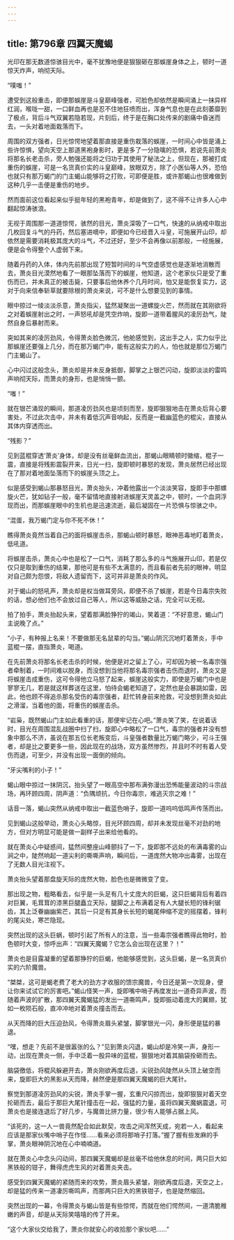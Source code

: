 ```yaml
---
---
---
```

title: 第796章 四翼天魔蝎
---



光印在那无数道惊骇目光中，毫不犹豫地便是狠狠砸在那蜈崖身体之上，顿时一道惊天炸声，响彻天际。

“噗嗤！”

遭受到这般重击，即便那蜈崖是斗皇巅峰强者，可脸色却依然是瞬间涌上一抹异样红润，喉咙一甜，一口鲜血再也是忍不住地狂喷而出，浑身气息也是在此刻萎靡到了极点，背后斗气双翼若隐若现，片刻后，终于是在胸口处传来的剧痛中昏迷而去，一头对着地面栽落而下。

周围的双方强者，日光惊愕地望着那直接是重伤栽落的蜈崖，一时间心中皆是涌上些许惊惧，望向天空上那道黑袍身影时，更是多了一分隐噙的恐惧，若说先前萧炎将那名长老击杀，旁人勉强还能将之归功于其使用了秘法之上，但现在，那被打成重伤的蜈崖，可是一名货真价实的斗皇巅峰，放眼双方，除了小医仙等人外，恐怕也就只有那万蝎门的门主蝎山能够将之打败，可即便是胜，或许那蝎山也很难做到这种几乎一击便是重伤的地步。

然而面前这位看起来似乎挺年轻的黑袍青年，却是做到了，这不得不让许多人心中翻起惊涛骇浪。

无视于周围那一道道惊愕，骇然的目光，萧炎深吸了一口气，快速的从纳戒中取出几枚回复斗气的丹药，然后塞进嘀中，即便如今已经晋入斗皇，可施展开山印，却依然是需要消耗极其庞大的斗气，不过还好，至少不会再像以前那般，一经施展，便是会令得整个人虚弱下来。

随着丹药的入体，体内先前那出现了短暂时间的斗气空虚感觉也是逐渐地消散而去，萧炎目光漠然地看了一眼那坠落而下的蜈崖，他知道，这个老家伙只是受了重伤而已，并未真正的被击毙，只要事后他休养个几月时间，怕又是能恢复实力，这对于向来信奉斩草就要除根的萧炎来说，可不是什么想要见到的事情。

眼中掠过一绫淡淡杀意，萧炎指尖，猛然凝聚出一道螺旋火芒，然而就在其刚欲将之对着蜈崖射出之时，一声怒吼却是凭空炸响，旋即一道带着腥风的凌厉劲气，陡然自身后暴射而来。

突如其来的凌厉劲风，令得萧炎脸色微沉，他舱感觉到，这出手之人，实力似乎比那蜈崖还要强上几分，而在那万蝎门中，能有这般实力的人，怕也就是那位万蝎门门主蝎山了。

心中闪过这般念头，萧炎却是并未反身抵御，脚掌之上银芒闪动，旋即淡淡的雷鸣声响彻天际，而萧炎的身形，也是悄悄一颤。

“嗤！”

就在银芒涌现的瞬间，那道凌厉劲风也是顷刻而至，旋即狠狠地击在萧炎后背心要害处，不过此次击中，并未有着低沉声音响起，反而是一截幽蓝色的棍尖，直接从其体内穿透而出。

“残影？”

见到蓝棍穿透‘萧炎’身体，却是没有丝毫鲜血流出，那蝎山眼睛顿时徽缩，棍子一震，直接是将残影震裂开来，日光一扫，旋即顿时暴怒的发现，萧炎居然已经出现在了那对着地面坠落而下的蜈崖头顶之上。

似是感受到蝎山那暴怒目光，萧炎抬头，冲着他露出一个淡淡笑容，旋即手中那螺旋火芒，犹如钻子一般，毫不留情地直接射进蜈崖天灵盖之中，顿时，一个血洞浮现而出，而那蜈崖眼中的生机也是迅速流逝，最后凝固在一片恐惧与惊骇之中。

“混蛋，我万蝎门定与你不死不休！”

瞧得萧炎竟然当着自己的面将蜈崖击杀，那蝎山顿时暴怒，眼神恶毒地盯着萧炎，低吼道。

将蜈崖击杀，萧炎心中也是松了一口气，消耗了那么多的斗气施展开山印，若是仅仅只是取到重伤的结果，那他可是有些不太满意的，而且看前者先前的眼神，明显对自己颇为怨恨，将敌人遗留而下，这可并非是萧炎的作风。

对于蝎山的怒吼声，萧炎却是权当做耳旁风，即便不杀了蜈崖，若是今日毒宗失败的话，想必他们也不会放过自己等人，所以这等威胁之话，完全可以无视。

拍了拍手，萧炎抬起头来，望着那满脸狰狞的竭山，笑着道：“不好意思，蝎山门主说晚了点。”

“小子，有种报上名来！不要做那无名鼠辈的勾当。”蝎山阴沉沉地盯着萧炎，手中蓝棍一摆，直指萧炎，喝道。

在先前萧炎将那名长老击杀的时候，他便是对之留上了心，可却因为被一名毒宗强者牵制着，一时间难以脱身，而没想到当他将那名毒宗强者击伤而退时，萧炎又是将蜈崖击成重伤，这可令得他立马怒了起来，蜈崖这般实力，即使是万蝎门中也是寥寥无几，若是就这样葬送在这里，怕待会蝎老知道了，定然也是会暴跳如雷，因此，他也顾不得追杀那名受伤的毒宗强者，赶忙转身前来抢救，可没想到萧炎如此之滑溜，当着他的面，将重伤的蜈崖击杀。

“岩枭，既然蝎山门主如此看重的话，那便牢记在心吧。”萧炎笑了笑，在说着话时，目光在周围混乱战圈中扫了扫，旋即心中略松了一口气，毒宗的强者并没有想象中那么不济，虽说在那五位长老叛变后，斗皇强者数量比万蝎门略少，可斗王强者，却是比之要更多一些，因此现在的战场，双方虽然惨烈，并且时不时有着人受伤而退，可至少，并没有出现一面倒的倾向。

“牙尖嘴利的小子！”

蝎山眼中掠过一抹阴沉，抬头望了一眼高空中那布满弥漫出恐怖能量波动的斗宗战场，再环顾四周，阴声道：“负隅顽抗，今日你毒宗，难逃灭宗之难！”

话音一落，蝎山突然从纳戒中取出一截蓝色哨子，旋即一道呜呜低鸣声传荡而出。

见到蝎山这般举动，萧炎心头略惊，目光环顾四周，却并未发现丝毫不对劲的地方，但对方明显可能是做一副样子出来给他看的。

就在萧炎心中疑惑间，猛然间整座山峰颤抖了一下，旋即那不远处的布满毒雾的山涧之中，陡然响起一道尖利的嘶嘶声响，瞬间后，一道庞然大物冲出毒雾，出现在了无数人目光注视下。

萧炎抬头望着那盘旋天际的庞然大物，脸色也是微微变了变。

那出现之物，粗略看去，似乎是一头足有几十丈庞大的巨蝎，这只巨蝎背后有着四对巨翼，毛茸茸的漆黑巨腿矗立天际，腿脚之上布满着足有人大腿长短的锋利锯齿，其上泛眷幽幽紫芒，其后一只足有其身长长短的蝎尾伸缩不定的摇摆着，锋利的尾尖处，寒芒隐现。

突然出现的这头巨蜗，顿时引起了所有人的注意，当一些毒宗强者瞧得此物时，脸色顿时大变，惊呼出声：“四翼天魔蝎？它怎么会出现在这里？！”

萧炎也是目露凝重的望着那狰狞的巨蝎，他能够感觉到，这头巨蝎，是一名货真价实的六阶魔兽。

“桀桀，这可是蝎老费了老大的劲方才收服的馈宗魔兽，今日还是第一次现身，便让你来试试它的厉害吧。”蝎山怪笑一声，旋即嘴中哨子再度发出一道奇异声波，而随着声波的扩散，那四翼天魔蝎猛的发出一道嘶鸣声，旋即振动着庞大的翼翅，犹如一枚陨石般，直冲冲地对着萧炎撞击而去。

从天而降的巨大压迫劲风，令得萧炎眉头紧皱，脚掌银光一闪，身形便是猛的暴退。

“嘿，想走？先前不是很嚣张的么？”见到萧炎闪退，蝎山却是冷笑一声，身形一动，出现在萧炎一侧，手中泛着一股异味的蓝棍，狠狠地对着其脑袋拴砸而去。

脑袋徼低，将棍风躲避开去，萧炎刚欲再度后退，尖锐劲风陡然从头顶上破空而来，旋即巨大的黑影从天而降，赫然便是那四翼天魔蝎的巨大尾针。

察觉到那道凌厉劲风的尖锐，萧炎手掌一握，玄重尺闪掠而出，旋即狠狠对着天空抡砸而去，最后于那巨大尾针撞击在一起，强猛的力量，虽将四翼天魔蜗震退，可萧炎也是接连退后了好几步，与魔兽比拼力量，很少有人能够占据上风。

“该死的，这一人一兽竟然配合如此默契，攻击之间浑然天成，宛若一人，看起来应该是那家伙嘴中哨子在作怪……看来必须将那哨子打落。”握了握有些发麻的手掌，萧炎眼神阴沉地在心中喃喃道。

就在萧炎心中念头闪动间，那四翼天魔蝎却是丝毫不给他休息的时间，两只巨大如黑铁般的钳子，舞得虎虎生风的对着萧炎夹击。

感受到四翼天魔蝎的紧随而来的攻势，萧炎眉头紧皱，刚欲再度后退，天空之上，却是猛的传来一道凄厉嘶鸣声，而那两只巨大的黑铁钳子，也是陡然缩回。

突然出现的一幕，令得萧炎与蝎山皆是有些惊愕，而就在他们愕然间，一道清脆稚嫩的声音，却是从天际笑嘻嘻的传了开来。

“这个大家伙交给我了，萧炎你就安心的收拾那个家伙吧……”